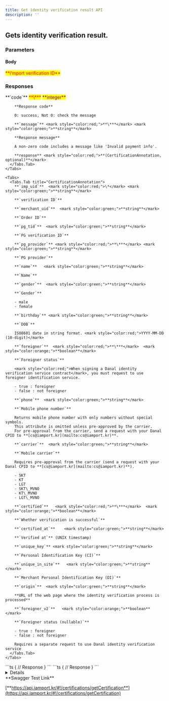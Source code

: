 ```yaml
---
title: Get identity verification result API
description: ''
---
```



## Gets identity verification result.

<Swagger method="get" path="/certifications/{imp_uid}" baseUrl="https://api.iamport.kr" summary="Gets identity verification result by imp_uid.">
  <SwaggerDescription />

  ### Parameters

  #### Body

  <SwaggerParameter required="true" name="imp_uid" type="String">
    <mark style="color:red;">
      **i'mport verification ID**
    </mark>
  </SwaggerParameter>

  ### Responses

  <SwaggerResponse status="200: OK" description="Success">
    <Tabs>
      <Tabs.Tab title="CertificationResponse">
        **`code`** <mark style="color:red;">**\***</mark> <mark style="color:purple;">**integer**</mark>

        **Response code**

        0: success, Not 0: check the message

        **`message`** <mark style="color:red;">**\***</mark> <mark style="color:green;">**string**</mark>

        **Response message**

        A non-zero code includes a message like 'Invalid payment info'.

        **response** <mark style="color:red;">**(CertificationAnnotation, optional)**</mark>
      </Tabs.Tab>
    </Tabs>

    <Tabs>
      <Tabs.Tab title="CertificationAnnotation">
        **`imp_uid`**  <mark style="color:red;">\*</mark> <mark style="color:green;">**string**</mark>

        **`verification ID`**

        **`merchant_uid`**  <mark style="color:green;">**string**</mark>

        **`Order ID`**

        **`pg_tid`**  <mark style="color:green;">**string**</mark>

        **`PG verification ID`**

        **`pg_provider`** <mark style="color:red;">**\***</mark> <mark style="color:green;">**string**</mark>

        **`PG provider`**

        **`name`**   <mark style="color:green;">**string**</mark>

        **`Name`**

        **`gender`**  <mark style="color:green;">**string**</mark>

        **`Gender`**

        - male
        - female

        **`birthday`** <mark style="color:green;">**string**</mark>

        **`DOB`**

        ISO8601 date in string format. <mark style="color:red;">YYYY-MM-DD (10-digit)</mark>

        **`foreigner`**  <mark style="color:red;">**\***</mark>  <mark style="color:orange;">**boolean**</mark>

        **`Foreigner status`**

        <mark style="color:red;">When signing a Danal identity verification service contract</mark>, you must request to use foreigner identification service.

        - true : foreigner
        - false : not foreigner

        **`phone`**  <mark style="color:green;">**string**</mark>

        **`Mobile phone number`**

        Returns mobile phone number with only numbers without special symbols.
        This attribute is omitted unless pre-approved by the carrier.
        For pre-approval from the carrier, send a request with your Danal CPID to **[cs@iamport.kr](mailto:cs@iamport.kr)**.

        **`carrier`**  <mark style="color:green;">**string**</mark>

        **`Mobile carrier`**

        Requires pre-approval from the carrier (send a request with your Danal CPID to **[cs@iamport.kr](mailto:cs@iamport.kr)**).

        - SKT
        - KT
        - LGT
        - SKT\_MVNO
        - KT\_MVNO
        - LGT\_MVNO

        **`certified`**   <mark style="color:red;">**\***</mark>  <mark style="color:orange;">**boolean**</mark>

        **`Whether verification is successful`**

        **`certified_at`**    <mark style="color:green;">**string**</mark>

        **`Verified at`** (UNIX timestamp)

        **`unique_key`** <mark style="color:green;">**string**</mark>

        **`Personal Identification Key (CI)`**

        **`unique_in_site`**   <mark style="color:green;">**string**</mark>

        **`Merchant Personal Identification Key (DI)`**

        **`origin`**  <mark style="color:green;">**string**</mark>

        **URL of the web page where the identity verification process is processed**

        **`foreigner_v2`**   <mark style="color:orange;">**boolean**</mark>

        **`Foreigner status (nullable)`**

        - true : foreigner
        - false : not foreigner

        Requires a separate request to use Danal identity verification service
      </Tabs.Tab>
    </Tabs>
  </SwaggerResponse>

  <SwaggerResponse status="401: Unauthorized" description="Missing or invalid access token">
    ```ts
    {
      // Response
    }
    ```
  </SwaggerResponse>

  <SwaggerResponse status="404: Not Found" description="Result not found">
    ```ts
    {
      // Response
    }
    ```
  </SwaggerResponse>
</Swagger>

<Details>
  <Details.Summary>Response Model Schema</Details.Summary>

  <Details.Content>
    ```json
    {
      "code": 0,
      "message": "string",
      "response": {
        "imp_uid": "string",
        "merchant_uid": "string",
        "pg_tid": "string",
        "pg_provider": "string",
        "name": "string",
        "gender": "string",
        "birth": 0,
        "birthday": "string",
        "foreigner": true,
        "phone": "string",
        "carrier": "SKT",
        "certified": true,
        "certified_at": 0,
        "unique_key": "string",
        "unique_in_site": "string",
        "origin": "string",
        "foreigner_v2": true
      }
    }
    ```
  </Details.Content>
</Details>

<Hint style="success">
  **Swagger Test Link**

  [**https://api.iamport.kr/#!/certifications/getCertification**](https://api.iamport.kr/#!/certifications/getCertification)
</Hint>
